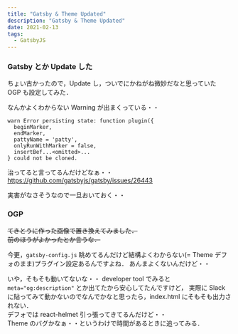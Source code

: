 ```yaml
---
title: "Gatsby & Theme Updated"
description: "Gatsby & Theme Updated"
date: 2021-02-13
tags:
  - GatsbyJS
---
```


### Gatsby とか Update した

ちょい古かったので，Update し，ついでにかねがね微妙だなと思っていた OGP も設定してみた．

なんかよくわからない Warning が出まくっている・・

```
warn Error persisting state: function plugin({
  beginMarker,
  endMarker,
  pattyName = 'patty',
  onlyRunWithMarker = false,
  insertBef...<omitted>...
} could not be cloned.
```

治ってると言ってるんだけどなぁ・・  
https://github.com/gatsbyjs/gatsby/issues/26443

実害がなさそうなので一旦おいておく・・

### OGP

~~てきとうに作った画像で置き換えてみました．~~  
~~前のほうがよかったとか言うな．~~

今更，`gatsby-config.js` 眺めてるんだけど結構よくわからない(= Theme デフォのまま)プラグイン設定あるんですよね．
あんまよくないんだけど・・

いや，そもそも動いてないな・・
developer tool でみると `meta="og:description"` とか出てたから安心してたんですけど，
実際に Slack に貼ってみて動かないのでなんでかなと思ったら，index.html にそもそも出力されない．  
デフォでは react-helmet 引っ張ってきてるんだけど・・  
Theme のバグかなぁ・・というわけで時間があるときに追ってみる．


